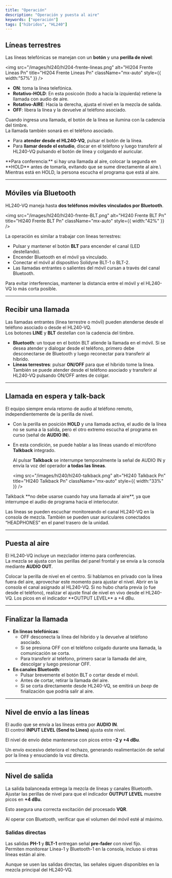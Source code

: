 ```yaml
---
title: "Operación"
description: "Operación y puesta al aire"
keywords: ["operación"]
tags: ["híbridos", "HL240"]
---
```


## Líneas terrestres

Las líneas telefónicas se manejan con un **botón** y una **perilla de nivel**:

<img
  src="/images/hl240/hl204-frente-lineas.png"
  alt="Hl204 Frente Lineas Pn"
  title="Hl204 Frente Lineas Pn"
  className="mx-auto"
  style={{ width:"57%" }}
/>

- **ON**: toma la línea telefónica.
- **Rotativo-HOLD**: En esta posicoón (todo a hacia la izquierda) retiene la llamada con audio de aire.
- **Rotativo-AIRE**: Hacia la derecha, ajusta el nivel en la mezcla de salida.
- **OFF**: libera la línea y la devuelve al teléfono asociado.

Cuando ingresa una llamada, el botón de la línea se ilumina con la cadencia del timbre.\
La llamada también sonará en el teléfono asociado.

- Para **atender desde el HL240-VQ**, pulsar el botón de la línea.
- Para **llamar desde el estudio**, discar en el teléfono y luego transferir al HL240-VQ pulsando el botón de línea y colgando el auricular.

<Tip>
  **Para conferencia:** si hay una llamada al aire, colocar la segunda en **HOLD** antes de tomarla, evitando que se sume directamente al aire.\
  Mientras está en HOLD, la persona escucha el programa que está al aire.
</Tip>

---

## Móviles vía Bluetooth

HL240-VQ maneja hasta **dos teléfonos móviles vinculados por Bluetooth**.

<img
  src="/images/hl240/hl240-frente-BLT.png"
  alt="Hl240 Frente BLT Pn"
  title="Hl240 Frente BLT Pn"
  className="mx-auto"
  style={{ width:"42%" }}
/>

La operación es similar a trabajar con líneas terrestres:

- Pulsar y mantener el botón **BLT** para encender el canal (LED destellando).
- Encender Bluetooth en el móvil ya vinculado.
- Conectar el móvil al dispositivo Solidyne BLT-1 o BLT-2.
- Las llamadas entrantes o salientes del móvil cursan a través del canal Bluetooth.

<Note>
  Para evitar interferencias, mantener la distancia entre el móvil y el HL240-VQ lo más corta posible.
</Note>

---

## Recibir una llamada

Las llamadas entrantes (línea terrestre o móvil) pueden atenderse desde el teléfono asociado o desde el HL240-VQ.\
Los botones **LINE** y **BLT** destellan con la cadencia del timbre.

- **Bluetooth**: un toque en el botón BLT atiende la llamada en el móvil. Si se desea atender y dialogar desde el teléfono, primero debe desconectarse de Bluetooth y luego reconectar para transferir al híbrido.
- **Líneas terrestres**: pulsar **ON/OFF** para que el híbrido tome la línea. También se puede atender desde el teléfono asociado y transferir al HL240-VQ pulsando ON/OFF antes de colgar.

---

## Llamada en espera y talk-back

El equipo siempre envía retorno de audio al teléfono remoto, independientemente de la perilla de nivel.

- Con la perilla en posición **HOLD** y una llamada activa, el audio de la línea no se suma a la salida, pero el otro extremo escucha el programa en curso (señal de **AUDIO IN**).
- En esta condición, se puede hablar a las líneas usando el micrófono **Talkback** integrado.

  Al pulsar **Talkback** se interrumpe temporalmente la señal de AUDIO IN y envía la voz del operador **a todas las líneas**.

  <img
    src="/images/hl240/hl240-talkback.png"
    alt="Hl240 Talkback Pn"
    title="Hl240 Talkback Pn"
    className="mx-auto"
    style={{ width:"33%" }}
  />

<Warning>
  Talkback **no debe usarse cuando hay una llamada al aire**, ya que interrumpe el audio de programa hacia el interlocutor.
</Warning>

Las líneas se pueden escuchar monitoreando el canal HL240-VQ en la consola de mezcla. También se pueden usar auriculares conectados “HEADPHONES” en el panel trasero de la unidad.

---

## Puesta al aire

El HL240-VQ incluye un mezclador interno para conferencias.\
La mezcla se ajusta con las perillas del panel frontal y se envía a la consola mediante **AUDIO OUT**.

<Steps>
  <Step title="Enviar a la mezcla de salida">
    Colocar la perilla de nivel en el centro. Si hablamos en privado con la línea fuera del aire, aprovechar este momento para ajustar el nivel.
  </Step>
  <Step title="Habilitar en consola">
    Abrir en la consola el canal asignado al HL240-VQ.
  </Step>
  <Step title="Ajustar nivel al aire">
    Si no hubo charla previa (o fue desde el teléfono), realizar el ajuste final de nivel en vivo desde el HL240-VQ. Los picos en el indicador **OUTPUT LEVEL** a +4 dBu.
  </Step>
</Steps>

---

## Finalizar la llamada

- **En líneas telefónicas**:
  - OFF desconecta la línea del híbrido y la devuelve al teléfono asociado.
  - Si se presiona OFF con el teléfono colgado durante una llamada, la comunicación se corta.
  - Para transferir al teléfono, primero sacar la llamada del aire, descolgar y luego presionar OFF.
- **En canales Bluetooth**:
  - Pulsar brevemente el botón BLT o cortar desde el móvil.
  - Antes de cortar, retirar la llamada del aire.
  - Si se corta directamente desde HL240-VQ, se emitirá un _beep_ de finalización que podría salir al aire.

---

## Nivel de envío a las líneas

El audio que se envía a las líneas entra por **AUDIO IN**.\
El control **INPUT LEVEL (Send to Lines)** ajusta este nivel.

El nivel de envío debe mantenerse con picos entre **–2 y +4 dBu**.

<Warning>
  Un envío excesivo deteriora el rechazo, generando realimentación de señal por la línea y ensuciando la voz directa.
</Warning>

---

## Nivel de salida

La salida balanceada entrega la mezcla de líneas y canales Bluetooth.\
Ajustar las perillas de nivel para que el indicador **OUTPUT LEVEL** muestre picos en **\+4 dBu**.

Esto asegura una correcta excitación del procesado **VQR**.

<Note>
  Al operar con Bluetooth, verificar que el volumen del móvil esté al máximo.
</Note>

### Salidas directas

Las salidas **PH-1** y **BLT-1** entregan señal **pre-fader** con nivel fijo.\
Permiten monitorear Línea-1 y Bluetooth-1 en la consola, incluso si otras líneas están al aire.

Aunque se usen las salidas directas, las señales siguen disponibles en la mezcla principal del HL240-VQ.